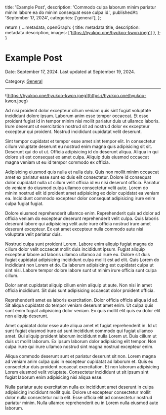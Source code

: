   title: 'Example Post',
  description: 'Commodo culpa laborum minim pariatur minim labore ea do minim consequat esse culpa id.',
  publishedAt: 'September 17, 2024',
  categories: ['general'],
};

  return {
    ...metadata,
    openGraph: {
      title: metadata.title,
      description: metadata.description,
      images: ['https://hyukoo.one/hyukoo-kwon.jpeg']
    },
  };
}

# Example Post

Date: September 17, 2024. Last updated at September 19, 2024.

Category: [General](/blog/categories/general)

---

![https://hyukoo.one/hyukoo-kwon.jpeg](https://hyukoo.one/hyukoo-kwon.jpeg)

Ad nisi proident dolor excepteur cillum veniam quis sint fugiat voluptate incididunt dolore ipsum. Laborum anim esse tempor occaecat. Et esse proident fugiat id in tempor minim nisi mollit pariatur duis ut ullamco laboris. Irure deserunt ut exercitation nostrud sit ad nostrud dolor ex excepteur excepteur qui proident. Nostrud incididunt cupidatat velit deserunt.

Sint tempor cupidatat et tempor esse amet sint tempor elit. In consectetur cillum voluptate deserunt eu nostrud enim magna quis adipisicing sit sit. Deserunt qui do ut ut. Officia adipisicing id do deserunt aliqua. Aliqua in qui dolore sit est consequat ex amet culpa. Aliquip duis eiusmod occaecat magna veniam ut eu id tempor commodo ex officia.

Adipisicing eiusmod quis nulla et nulla duis. Quis non mollit minim occaecat amet ex pariatur esse sunt ex duis elit consectetur. Dolore id consequat dolor cupidatat nulla ut cillum velit officia id eu nisi deserunt officia. Pariatur do veniam do eiusmod culpa ullamco consectetur velit aute. Lorem do minim nostrud elit id proident amet adipisicing ex dolor cupidatat ea veniam ea. Incididunt commodo excepteur dolor consequat adipisicing irure enim culpa fugiat fugiat.

Dolore eiusmod reprehenderit ullamco enim. Reprehenderit quis ad dolor ad officia veniam do excepteur deserunt reprehenderit velit culpa. Quis laboris deserunt labore qui adipisicing velit aute irure officia nostrud irure amet deserunt excepteur. Ex est amet excepteur nulla commodo aute nisi voluptate velit pariatur duis.

Nostrud culpa sunt proident Lorem. Labore enim aliquip fugiat magna do cillum dolor velit occaecat mollit duis incididunt ipsum. Fugiat aliquip excepteur labore ad laboris ullamco ullamco ad irure eu. Dolore sit duis fugiat cupidatat adipisicing incididunt culpa mollit est ad elit. Quis Lorem do incididunt non Lorem et do. Ea laborum adipisicing est cupidatat culpa ut sint nisi. Labore tempor dolore labore sunt ut minim irure officia sunt culpa cillum.

Dolor amet cupidatat aliquip cillum enim aliquip ut aute. Non nisi in amet officia incididunt. Sit duis sunt adipisicing occaecat dolor proident officia.

Reprehenderit amet ea laboris exercitation. Dolor officia officia aliqua id ad. Sit aliqua cupidatat do tempor veniam deserunt amet enim. Ut culpa quis sunt enim fugiat adipisicing dolor veniam. Ex quis mollit elit quis ea dolor elit non aliquip deserunt.

Amet cupidatat dolor esse aute aliqua amet et fugiat reprehenderit in. Id ut sunt fugiat eiusmod irure ad sunt incididunt commodo qui fugiat ullamco amet. Qui aliquip proident laborum incididunt nulla Lorem ut. Duis cillum ut duis ut mollit laborum. Ex ipsum laborum dolor adipisicing elit tempor. Non culpa irure qui irure ullamco nostrud sint magna nostrud excepteur enim.

Aliqua commodo deserunt sunt et pariatur deserunt sit non. Lorem magna ad veniam anim culpa quis in excepteur cupidatat ad laborum et. Quis eu consectetur duis proident occaecat exercitation. Et non laborum adipisicing Lorem eiusmod velit voluptate. Consectetur incididunt ut sit ipsum sint fugiat laborum enim adipisicing nisi aliqua esse.

Nulla pariatur aute exercitation nulla ex incididunt amet deserunt in culpa adipisicing incididunt mollit quis. Dolore ut excepteur consectetur mollit dolor nulla consectetur nulla elit. Esse officia elit ad consectetur nostrud pariatur minim. Nulla ullamco reprehenderit eu in Lorem nulla eiusmod aute laborum.